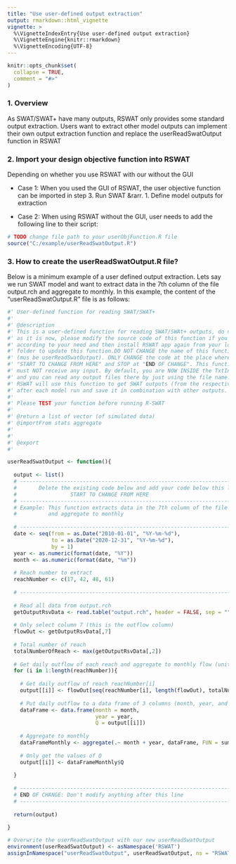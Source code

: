 ```yaml
---
title: "Use user-defined output extraction"
output: rmarkdown::html_vignette
vignette: >
  %\VignetteIndexEntry{Use user-defined output extraction}
  %\VignetteEngine{knitr::rmarkdown}
  %\VignetteEncoding{UTF-8}
---
```


```r
knitr::opts_chunk$set(
  collapse = TRUE,
  comment = "#>"
)
```

### 1. Overview
As SWAT/SWAT+ have many outputs, RSWAT only provides some standard output extraction. Users want to extract other model outputs can implement their own output extraction function and replace the userReadSwatOutput function in RSWAT

### 2. Import your design objective function into RSWAT
Depending on whether you use RSWAT with our without the GUI

* Case 1: When you used the GUI of RSWAT, the user objective function can be imported in step 3. Run SWAT  &rarr. 1. Define model outputs for extraction

* Case 2: When using RSWAT without the GUI, user needs to add the following line to their script:
 
```r
# TODO change file path to your userObjFunction.R file
source("C:/example/userReadSwatOutput.R")
```

### 3. How to create the userReadSwatOutput.R file?

Below is a minimum example of a user defined output extraction. Lets say we run SWAT model and want to extract data in the 7th column of the file  output.rch and aggregate to monthly. In this example, the content of the "userReadSwatOutput.R" file is as follows:

```r

#' User-defined function for reading SWAT/SWAT+
#'
#' @description
#' This is a user-defined function for reading SWAT/SWAt+ outputs, do not use
#' as it is now, please modify the source code of this function if you use
#' according to your need and then install RSWAT app again from your local
#' folder to update this function.DO NOT CHANGE the name of this function
#' (mus be userReadSwatOutput). ONLY CHANGE the code at the place where indicates
#' "START TO CHANGE FROM HERE" and STOP at "END OF CHANGE". This functions
#' must NOT receive any input. By default, you are NOW INSIDE the TxtInOut folder
#' and you can read any output files there by just using the file name.
#' RSWAT will use this function to get SWAT outputs (from the respective core)
#' after each model run and save it in combination with other outputs.
#'
#' Please TEST your function before running R-SWAT
#'
#' @return a list of vector (of simulated data)
#' @importFrom stats aggregate
#'
#'
#' @export
#'

userReadSwatOutput <- function(){
  
  output <- list()
  # -------------------------------------------------------------------------#
  #       Delete the existing code below and add your code below this line   #
  #                 START TO CHANGE FROM HERE                                #
  # -------------------------------------------------------------------------#
  # Example: This function extracts data in the 7th column of the file  output.rch
  #          and aggregate to monthly
  
  # --------------------------------------------------------------------------
  date <- seq(from = as.Date("2010-01-01", "%Y-%m-%d"),
              to = as.Date("2020-12-31", "%Y-%m-%d"),
              by = 1)
  year <- as.numeric(format(date, "%Y"))
  month <- as.numeric(format(date, "%m"))
  
  # Reach number to extract
  reachNumber <- c(17, 42, 48, 61)
  
  # --------------------------------------------------------------------------
  
  # Read all data from output.rch
  getOutputRsvData <- read.table("output.rch", header = FALSE, sep = "", skip = 9)
  
  # Only select column 7 (this is the outflow column)
  flowOut <- getOutputRsvData[,7]
  
  # Total number of reach
  totalNumberOfReach <- max(getOutputRsvData[,2])
  
  # Get daily outflow of each reach and aggregate to monthly flow (unit m3/month)
  for (i in 1:length(reachNumber)){
    
    # Get daily outflow of reach reachNumber[i]
    output[[i]] <- flowOut[seq(reachNumber[i], length(flowOut), totalNumberOfReach)]
    
    # Put daily outflow to a data frame of 3 columns (month, year, and daily Q)
    dataFrame <- data.frame(month = month,
                            year = year,
                            Q = output[[i]])
    
    # Aggregate to monthly
    dataFrameMonthly <- aggregate(.~ month + year, dataFrame, FUN = sum)
    
    # Only get the values of Q
    output[[i]] <- dataFrameMonthly$Q
    
  }
  
  # ----------------------------------------------------------------------------
  # END OF CHANGE: Don't modify anything after this line
  # ----------------------------------------------------------------------------
  
  return(output)
  
}

# Overwrite the userReadSwatOutput with our new userReadSwatOutput
environment(userReadSwatOutput) <- asNamespace('RSWAT')
assignInNamespace("userReadSwatOutput", userReadSwatOutput, ns = "RSWAT")

```




